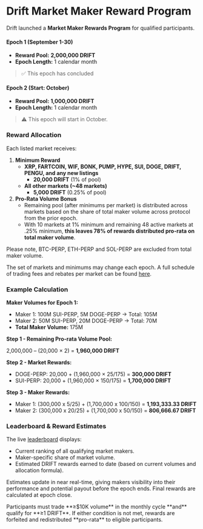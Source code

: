 
# Drift Market Maker Reward Program 

Drift launched a **Market Maker Rewards Program** for qualified participants.

#### Epoch 1 (September 1-30)

- **Reward Pool:** **2,000,000 DRIFT**
- **Epoch Length:** 1 calendar month 

> ✅ This epoch has concluded


#### Epoch 2 (Start: October)

- **Reward Pool:** **1,000,000 DRIFT**
- **Epoch Length:** 1 calendar month 

> ⚠️ This epoch will start in October.


### Reward Allocation

Each listed market receives:

1. **Minimum Reward**
    - **XRP, FARTCOIN, WIF, BONK, PUMP, HYPE, SUI, DOGE, DRIFT, PENGU, and any new listings**
        - **20,000 DRIFT** (1% of pool)
    - **All other markets (~48 markets)**
        - **5,000 DRIFT** (0.25% of pool)
2. **Pro-Rata Volume Bonus**
    - Remaining pool (after minimums per market) is distributed across markets based on the share of total maker volume across protocol from the prior epoch.
    - With 10 markets at 1% minimum and remaining 48 active markets at .25% minimum, **this leaves 78% of rewards distributed pro-rata on total maker volume**.

<Callout type="warning" emoji="⚠️">
Please note, BTC-PERP, ETH-PERP and SOL-PERP are excluded from total maker volume.
</Callout>

The set of markets and minimums may change each epoch. A full schedule of trading fees and rebates per market can be found [here](https://docs.drift.trade/trading-fees).

### Example Calculation

**Maker Volumes for Epoch 1:**

- Maker 1: 100M SUI-PERP, 5M DOGE-PERP → Total: 105M
- Maker 2: 50M SUI-PERP, 20M DOGE-PERP → Total: 70M
- **Total Maker Volume:** 175M

**Step 1 - Remaining Pro-rata Volume Pool:**

2,000,000 – (20,000 × 2) = **1,960,000 DRIFT**

**Step 2 - Market Rewards:**

- DOGE-PERP: 20,000 + (1,960,000 × 25/175) = **300,000 DRIFT**
- SUI-PERP: 20,000 + (1,960,000 × 150/175) = **1,700,000 DRIFT**

**Step 3 - Maker Rewards:**

- Maker 1: (300,000 x 5/25) + (1,700,000 x 100/150) = **1,193,333.33 DRIFT**
- Maker 2: (300,000 x 20/25) + (1,700,000 x 50/150) = **806,666.67 DRIFT**

### Leaderboard & Reward Estimates

The live [leaderboard](https://app.drift.trade/leaderboard/maker) displays:

- Current ranking of all qualifying market makers.
- Maker-specific share of market volume.
- Estimated DRIFT rewards earned to date (based on current volumes and allocation formula).

Estimates update in near real-time, giving makers visibility into their performance and potential payout before the epoch ends. Final rewards are calculated at epoch close.

<Callout type="warning" emoji="⚠️">
Participants must trade **≥$10K volume** in the monthly cycle **and** qualify for **≥1 DRIFT**. If either condition is not met, rewards are forfeited and redistributed **pro-rata** to eligible participants.
</Callout>